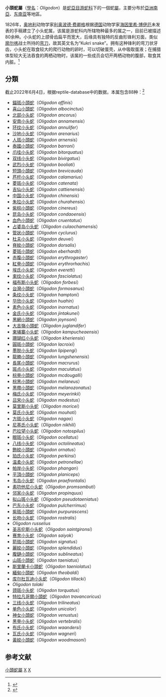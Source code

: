 {{Autotaxobox
| image = Oligodon affinis.jpg
| image_caption =[[錨斑小頭蛇|錨斑小頭蛇]] ''Oligodon affinis''
| taxon = Oligodon
| authority = H. Boie in Fitzinger, 1826
}}

'''小頭蛇屬'''（[[學名|學名]]：''Oligodon''）是[[蛇亞目|蛇亞目]][[游蛇科|游蛇科]]下的一個蛇[[屬|屬]]，主要分布於[[亞洲|亞洲]][[南亞|南亞]]、[[东南亚|东南亚]]等地區。

1826年，[[奥地利|奥地利]]动物学家[[利奥波德·费卿格|利奥波德·费卿格]]根据[[德国|德国]]动物学家[[海因里希·博伊厄|海因里希·博伊厄]]未发表的手稿建立了小头蛇属，该属是游蛇科内所辖物种最多的属之一，目前已被描述80余种。小头蛇的上颌骨齿扁平而宽大，后缘具有独特的反曲形锋利刃面，类似[[廓尔喀|廓尔喀]]战士所持的[[廓尔喀刀|弯刀]]，故其英文名为“Kukri snake”。拥有这种锋利的弯刀状牙齿，小头蛇在取食较大的爬行动物的卵时，可以切破蛋壳，从中吸取蛋液；在捕猎体型较大无法吞食的两栖动物时，该属的一些成员会切开两栖动物的腹部，取食其内脏。<ref>{{cite web |author1=钱天宇 |title=海南岛发现小头蛇属一新种 |url=http://www.amphibiachina.org/news/scientifictrends/202-2021-03-03-03-47-33 |website=中国两栖类 |accessdate=2022-06-04}}</ref>
==分類==
截止2022年6月4日，根据reptile-database中的数据，本属包含88种：<ref name=RDB>{{NRDB genus|genus=Oligodon|accessdate=4 Jun 2022}}</ref>
{{colbegin}}
*[[錨斑小頭蛇|錨斑小頭蛇]]（''Oligodon affinis''）
*[[喜山小頭蛇|喜山小頭蛇]]（''Oligodon albocinctus''）
*[[北部小头蛇|北部小头蛇]]（''Oligodon ancorus''）
*[[安南小头蛇|安南小头蛇]]（''Oligodon annamensis''）
*[[环纹小头蛇|环纹小头蛇]]（''Oligodon annulifer''）
*[[沙地小头蛇|沙地小头蛇]]（''Oligodon arenarius''）
*[[人斑小頭蛇|人斑小頭蛇]]（''Oligodon arnensis''）
*[[泰國小頭蛇|泰國小頭蛇]]（''Oligodon barroni''）
*[[爪哇小头蛇|爪哇小头蛇]]（''Oligodon bitorquatus''）
*[[双线小头蛇|双线小头蛇]]（''Oligodon bivirgatus''）
*[[武烈小头蛇|武烈小头蛇]]（''Oligodon booliati''）
*[[短頭小頭蛇|短頭小頭蛇]]（''Oligodon brevicauda''）
*[[芦杆小头蛇|芦杆小头蛇]]（''Oligodon calamarius''）
*[[菱斑小头蛇|菱斑小头蛇]]（''Oligodon catenata''）
*[[吉仙小头蛇|吉仙小头蛇]]（''Oligodon cattienensis''）
*[[中国小头蛇|中国小头蛇]]（''Oligodon chinensis''）
*[[朱拉小头蛇|朱拉小头蛇]]（''Oligodon churahensis''）
*[[紫棕小頭蛇|紫棕小頭蛇]]（''Oligodon cinereus''）
*[[昆岛小头蛇|昆岛小头蛇]]（''Oligodon condaoensis''）
*[[血色小頭蛇|血色小頭蛇]]（''Oligodon cruentatus''）
*[[占婆岛小头蛇|占婆岛小头蛇]]（''Oligodon culaochamensis''）
*[[管狀小頭蛇|管狀小頭蛇]]（''Oligodon cyclurus''）
*[[杜夫小头蛇|杜夫小头蛇]]（''Oligodon deuvei''）
*[[脊紋小頭蛇|脊紋小頭蛇]]（''Oligodon dorsalis''）
*[[菱斑小頭蛇|菱斑小頭蛇]]（''Oligodon eberhardti''）
*[[赤腹小頭蛇|赤腹小頭蛇]]（''Oligodon erythrogaster''）
*[[紅脊小頭蛇|紅脊小頭蛇]]（''Oligodon erythrorhachis''）
*[[埃氏小头蛇|埃氏小头蛇]]（''Oligodon everetti''）
*[[束纹小头蛇|束纹小头蛇]]（''Oligodon fasciolatus''）
*[[福布斯小头蛇|福布斯小头蛇]]（''Oligodon forbesi''）
*[[台灣小頭蛇|台灣小頭蛇]]（''Oligodon formosanus''）
*[[条纹小头蛇|条纹小头蛇]]（''Oligodon hamptoni''）
*[[华欣小头蛇|华欣小头蛇]]（''Oligodon huahin''）
*[[素色小头蛇|素色小头蛇]]（''Oligodon inornatus''）
*[[金氏小头蛇|金氏小头蛇]]（''Oligodon jintakunei''）
*[[黑網小頭蛇|黑網小頭蛇]]（''Oligodon joynsoni''）
*[[大吉嶺小頭蛇|大吉嶺小頭蛇]]（''Oligodon juglandifer''）
*[[柬埔寨小头蛇|柬埔寨小头蛇]]（''Oligodon kampucheaensis''）
*[[珊瑚红小头蛇|珊瑚红小头蛇]]（''Oligodon kheriensis''）
*[[圓斑小頭蛇|圓斑小頭蛇]]（''Oligodon lacroixi''）
*[[墨脱小头蛇|墨脱小头蛇]]（''Oligodon lipipengi''）
*[[龍勝小頭蛇|龍勝小頭蛇]]（''Oligodon lungshenensis''）
*[[長尾小頭蛇|長尾小頭蛇]]（''Oligodon macrurus''）
*[[斑点小头蛇|斑点小头蛇]]（''Oligodon maculatus''）
*[[棕脊小頭蛇|棕脊小頭蛇]]（''Oligodon mcdougalli''）
*[[棕黑小頭蛇|棕黑小頭蛇]]（''Oligodon melaneus''）
*[[黑帶小頭蛇|黑帶小頭蛇]]（''Oligodon melanozonatus''）
*[[梅氏小头蛇|梅氏小头蛇]]（''Oligodon meyerinkii''）
*[[吕宋小头蛇|吕宋小头蛇]]（''Oligodon modestus''）
*[[莫里斯小头蛇|莫里斯小头蛇]]（''Oligodon moricei''）
*[[莫氏小头蛇|莫氏小头蛇]]（''Oligodon mouhoti ''）
*[[方斑小头蛇|方斑小头蛇]]（''Oligodon nagao''）
*[[尼基氏小头蛇|尼基氏小头蛇]]（''Oligodon nikhili''）
*[[巴拉望小头蛇|巴拉望小头蛇]]（''Oligodon notospilus''）
*[[眼斑小头蛇|眼斑小头蛇]]（''Oligodon ocellatus''）
*[[八线小头蛇|八线小头蛇]]（''Oligodon octolineatus''）
*[[飾紋小頭蛇|飾紋小頭蛇]]（''Oligodon ornatus''）
*[[珀氏小头蛇|珀氏小头蛇]]（''Oligodon perkinsi''）
*[[温柔小头蛇|温柔小头蛇]]（''Oligodon petronellae''）
*[[帕岸小头蛇|帕岸小头蛇]]（''Oligodon phangan''）
*[[平頂小頭蛇|平頂小頭蛇]]（''Oligodon planiceps''）
*[[韦岛小头蛇|韦岛小头蛇]]（''Oligodon praefrontalis''）
*[[素叻他尼小头蛇|素叻他尼小头蛇]]（''Oligodon promsombuti''）
*[[邻家小头蛇|邻家小头蛇]]（''Oligodon propinquus''）
*[[拟山斑小头蛇|拟山斑小头蛇]]（''Oligodon pseudotaeniatus''）
*[[巴东小头蛇|巴东小头蛇]]（''Oligodon pulcherrimus''）
*[[紫斑小頭蛇|紫斑小頭蛇]]（''Oligodon purpurascens''）
*[[长吻小头蛇|长吻小头蛇]]（''Oligodon rostralis''）
*''Oligodon russelius''
*[[圣吉伦斯小头蛇|圣吉伦斯小头蛇]]（''Oligodon saintgironsi''）
*[[赛育小头蛇|赛育小头蛇]]（''Oligodon saiyok''）
*[[箭斑小頭蛇|箭斑小頭蛇]]（''Oligodon signatus''）
*[[麗紋小頭蛇|麗紋小頭蛇]]（''Oligodon splendidus''）
*[[腹鏈小頭蛇|腹鏈小頭蛇]]（''Oligodon sublineatus''）
*[[山斑小頭蛇|山斑小頭蛇]]（''Oligodon taeniatus''）
*[[斯里蘭卡小頭蛇|斯里蘭卡小頭蛇]]（''Oligodon taeniolatus''）
*[[緬甸小頭蛇|緬甸小頭蛇]]（''Oligodon theobaldi''）
*[[库尔杜瓦迪小头蛇|库尔杜瓦迪小头蛇]]（''Oligodon tillacki''）
*''Oligodon tolaki''
*[[颈斑小头蛇|颈斑小头蛇]]（''Oligodon torquatus''）
*[[特拉凡哥爾小頭蛇|特拉凡哥爾小頭蛇]]（''Oligodon travancoricus''）
*[[三线小头蛇|三线小头蛇]]（''Oligodon trilineatus''）
*[[单色小头蛇|单色小头蛇]]（''Oligodon unicolor''）
*[[神女小頭蛇|神女小頭蛇]]（''Oligodon venustus''）
*[[黑脊小头蛇|黑脊小头蛇]]（''Oligodon vertebralis''）
*[[布氏小头蛇|布氏小头蛇]]（''Oligodon waandersi''）
*[[瓦氏小头蛇|瓦氏小头蛇]]（''Oligodon wagneri''）
*[[黃紋小頭蛇|黃紋小頭蛇]]（''Oligodon woodmasoni''）
{{colend}}

{{Taxonbar}}

==参考文献==
{{reflist}}

[[Category:小頭蛇屬|]]
[[Category:游蛇科|X]]
[[Category:1826年描述的分类群|X]]